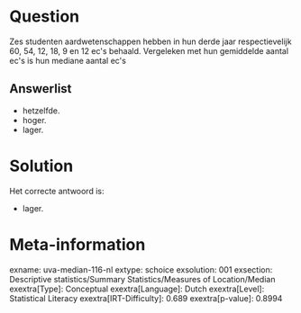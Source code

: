 Question
========

Zes studenten aardwetenschappen hebben in hun derde jaar respectievelijk
60, 54, 12, 18, 9 en 12 ec\'s behaald. Vergeleken met hun gemiddelde
aantal ec\'s is hun mediane aantal ec\'s

Answerlist
----------

* hetzelfde.
* hoger.
* lager.

Solution
========

Het correcte antwoord is: 

* lager.

Meta-information
================
exname: uva-median-116-nl
extype: schoice
exsolution: 001
exsection: Descriptive statistics/Summary Statistics/Measures of Location/Median
exextra[Type]: Conceptual
exextra[Language]: Dutch
exextra[Level]: Statistical Literacy
exextra[IRT-Difficulty]: 0.689
exextra[p-value]: 0.8994
